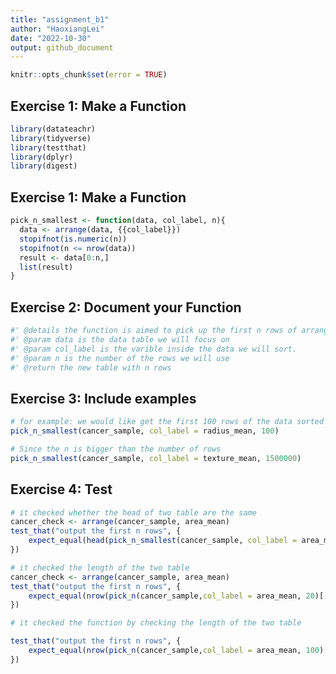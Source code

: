 ```yaml
---
title: "assignment_b1"
author: "HaoxiangLei"
date: "2022-10-30"
output: github_document
---
```


```r
knitr::opts_chunk$set(error = TRUE)
```

## Exercise 1: Make a Function
```r
library(datateachr)
library(tidyverse)
library(testthat)
library(dplyr)
library(digest)
```

## Exercise 1: Make a Function
```r
pick_n_smallest <- function(data, col_label, n){
  data <- arrange(data, {{col_label}})
  stopifnot(is.numeric(n))
  stopifnot(n <= nrow(data))
  result <- data[0:n,]
  list(result)
}
```

## Exercise 2: Document your Function
```r
#' @details the function is aimed to pick up the first n rows of arranged table based on one of the varible in table
#' @param data is the data table we will focus on
#' @param col_label is the varible inside the data we will sort.
#' @param n is the number of the rows we will use
#' @return the new table with n rows

```


## Exercise 3: Include examples
```r
# for example: we would like get the first 100 rows of the data sorted BY radius_mean
pick_n_smallest(cancer_sample, col_label = radius_mean, 100)
```

```r
# Since the n is bigger than the number of rows
pick_n_smallest(cancer_sample, col_label = texture_mean, 1500000)
```
## Exercise 4: Test
```r
# it checked whether the head of two table are the same
cancer_check <- arrange(cancer_sample, area_mean)
test_that("output the first n rows", {
    expect_equal(head(pick_n_smallest(cancer_sample, col_label = area_mean, 10)[[1]]), head(cancer_check[0:10,]))
})
```

```r
# it checked the length of the two table
cancer_check <- arrange(cancer_sample, area_mean)
test_that("output the first n rows", {
    expect_equal(nrow(pick_n(cancer_sample,col_label = area_mean, 20)[[1]]), 20)
})
```
```r
# it checked the function by checking the length of the two table

test_that("output the first n rows", {
    expect_equal(nrow(pick_n(cancer_sample,col_label = area_mean, 100)[[1]]), 100)
})
```

